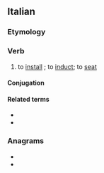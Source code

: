 ==Italian==

===Etymology===
{{confix|it|in|sedia|t2=seat|are}}

===Verb===
{{it-verb}}

# {{lb|it|transitive}} to [[install]] {{qualifier|someone in office}}; to [[induct]]; to [[seat]]

====Conjugation====
{{it-conj-iare|insedi|avere}}

====Related terms====
* {{l|it|insediamento}}
* {{l|it|insediarsi}}

===Anagrams===
* {{l|it|desinerai}}
* {{l|it|insedierà}}

{{cln|it|ergative verbs}}